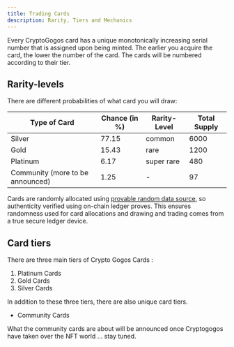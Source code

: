 ```yaml
---
title: Trading Cards
description: Rarity, Tiers and Mechanics
---
```

Every CryptoGogos card has a unique monotonically increasing serial number that is assigned upon being minted. The earlier you acquire the card, the lower the number of the card. The cards will be numbered according to their tier.

## **Rarity-levels**

There are different probabilities of what card you will draw:

|Type of Card                     |Chance (in %)|Rarity-Level|Total Supply|
|---------------------------------|-------------|------------|------------|
|Silver                           |77.15        |common      |6000        |
|Gold                             |15.43        |rare        |1200        |
|Platinum                         |6.17         |super rare  |480         |
|Community (more to be announced) |1.25         |     -      |97          |


Cards are randomly allocated using [provable random data source](https://docs.provable.xyz/#security-deepdive-advanced-datasources-random-data-source), so authenticity verified using on-chain ledger proves. This ensures randomness used for card allocations and drawing and trading comes from a true secure ledger device.

## **Card tiers**

There are three main tiers of Crypto Gogos Cards :

1. Platinum Cards
2. Gold Cards
3. Silver Cards

In addition to these three tiers, there are also unique card tiers.

- Community Cards

What the community cards are about will be announced once Cryptogogos have taken over the NFT world ... stay tuned.
